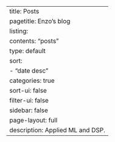 ---
title: Posts
pagetitle: Enzo's blog
listing:
  contents: "posts"
  type: default
  sort:
    - "date desc"
  categories: true
  sort-ui: false
  filter-ui: false
sidebar: false
page-layout: full
description: Applied ML and DSP.
---